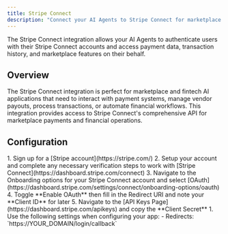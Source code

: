```yaml
---
title: Stripe Connect
description: "Connect your AI Agents to Stripe Connect for marketplace payments, vendor management, and financial transactions."
---
```



The Stripe Connect integration allows your AI Agents to authenticate users with their Stripe Connect accounts and access payment data, transaction history, and marketplace features on their behalf.

## Overview

The Stripe Connect integration is perfect for marketplace and fintech AI applications that need to interact with payment systems, manage vendor payouts, process transactions, or automate financial workflows. This integration provides access to Stripe Connect's comprehensive API for marketplace payments and financial operations.

## Configuration

<Steps>
  <Step title="Set up app in Stripe">
    1. Sign up for a [Stripe account](https://stripe.com/)
    2. Setup your account and complete any necessary verification steps to work with [Stripe Connect](https://dashboard.stripe.com/connect)
    3. Navigate to the Onboarding options for your Stripe Connect account and select [OAuth](https://dashboard.stripe.com/settings/connect/onboarding-options/oauth)
    4. Toggle **Enable OAuth** then fill in the Redirect URI and note your **Client ID** for later
    5. Navigate to the [API Keys Page](https://dashboard.stripe.com/apikeys) and copy the **Client Secret**
  </Step>
  <Step title="Configure for Auth0">
    1. Use the following settings when configuring your app:
      - Redirects: `https://YOUR_DOMAIN/login/callback`
  </Step>
</Steps>

<Auth0DomainInfo />

<AddConnectionInAuth0 />